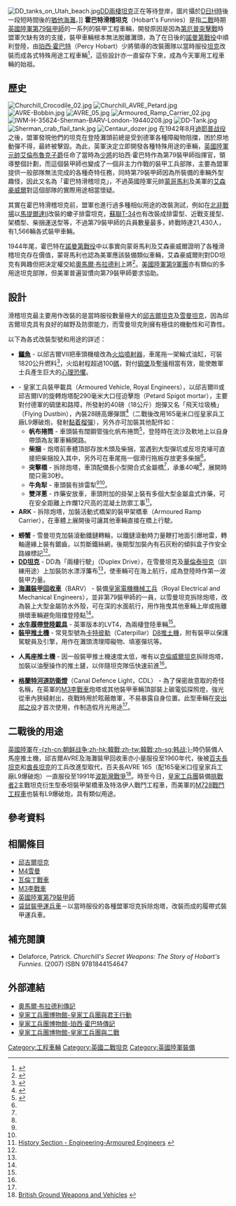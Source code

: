 [[Image:DD_tanks_on_Utah_beach.jpg|thumb]][[DD坦克|DD兩棲坦克]]正在等待登岸，圖片攝於[[D日|D日H時]]後一段短時間後的[[猶他海灘|猶他海灘]]。]]
'''霍巴特滑稽坦克'''（Hobart's Funnies）是指[[二戰|二戰]]時期[[英國陸軍第79裝甲師|英國陸軍第79裝甲師]]的一系列的裝甲工程車輛，開發原因是因為[[第厄普突擊戰|第厄普突擊戰]]時盟軍欠缺有效的支援，裝甲車輛根本無法脫離灘頭，為了在日後的[[諾曼第戰役|諾曼第戰役]]中順利登陸，由[[珀西·霍巴特|珀西·霍巴特]]（Percy Hobart）少將領導的改裝團隊以當時服役[[坦克|坦克]]改裝而成各式特殊用途工程車輛<ref>{{cite book|author=David Porter |coauthors=翻譯：卡米柚子 |title=鋼鐵雄師 : 西線盟軍坦克 |year=2010  | pages = 104、105 |publisher=楓書坊文化 |location= 臺北縣板橋市 |isbn=978-986-6326-28-8 }}</ref>，這些設計亦一直留存下來，成為今天軍用工程車輛的始祖。

== 歷史 ==
[[File:Churchill_Crocodile_02.jpg|right]]
[[File:Churchill_AVRE_Petard.jpg|right]]
[[File:AVRE-Bobbin.jpg|right]]
[[File:AVRE_05.jpg|right]]
[[File:Armoured_Ramp_Carrier_02.jpg|thumb]]
[[File:IWM-H-35624-Sherman-BARV-London-19440208.jpg|thumb]]
[[File:DD-Tank.jpg|thumb]]
[[Image:Sherman_crab_flail_tank.jpg|thumb]]
[[File:Centaur_dozer.jpg|thumb]]
在1942年8月[[迪耶普战役|迪耶普战役]]之後，盟軍發現他們的坦克在登陸灘頭前總是受到德軍各種障礙物阻擋，困於原地動彈不得，最終被擊毀。為此，英軍決定立即開發各種特殊用途的車輛，[[英國陸軍元帥|英國陸軍元帥]][[艾倫·布魯克，第一代艾倫布魯克子爵|艾倫布魯克子爵]]任命了當時為[[少將|少將]]的珀西·霍巴特作為第79裝甲師指揮官，領導整個計劃，而這個裝甲師也變成了一個非主力作戰的裝甲工兵部隊，主要為盟軍提供一般部隊無法完成的各種奇特任務，同時第79裝甲師因為所裝備的車輛外型趣怪，因此又名為「霍巴特滑稽坦克」，不過英國陸軍元帥[[伯纳德·劳·蒙哥马利|蒙哥馬利]]及美軍的[[德懷特·艾森豪威爾|艾森豪威爾]]對這個部隊的實際用途相當懷疑。

其實在霍巴特滑稽坦克前，盟軍也進行過多種相似用途的改裝測試，例如在[[北非戰場|北非戰場]]以[[馬提爾達II步兵坦克|馬提爾達II]]改裝的蠍子排雷坦克，[[蘇聯|蘇聯]][[T-34坦克|T-34]]也有改裝成排雷型、近戰支援型、架橋型、柴捆運送型等，不過第79裝甲師的兵員數量最多，終戰時達21,430人，有1,566輛各式裝甲車輛。

1944年尾，霍巴特在[[諾曼第戰役|諾曼第戰役]]中以事實向蒙哥馬利及艾森豪威爾證明了各種滑稽坦克存在價值，蒙哥馬利也認為美軍應該裝備類似車輛，艾森豪威爾則對DD坦克有興趣但把決定權交給[[奧馬爾·布拉德利|奧馬爾·布拉德利]]上將<ref>{{cite web
 | last = 
 | first = 
 | authorlink = 
 | coauthors = 
 | title = Omar Nelson Bradley
 | work = 
 | publisher = Arlington National Cemetery
 | date = 26 March 2006
 | url = http://www.arlingtoncemetery.net/omarnels.htm
 | format = 
 | doi = 
 | accessdate = 8 Jun 2009
 | archive-date = 2012-07-20
 | archive-url = https://archive.is/20120720160523/http://www.arlingtoncemetery.net/omarnels.htm
 | dead-url = no
 }}</ref>。[[美國陸軍第9軍團|美國陸軍第9軍團]]亦有類似的多用途坦克部隊，但美軍普遍習慣向第79裝甲師要求協助。

== 設計 ==
滑稽坦克最主要用作改裝的是當時服役數量極大的[[邱吉爾坦克|邱吉爾坦克]]及[[M4雪曼|雪曼坦克]]，因為邱吉爾坦克具有良好的越野及防禦能力，而雪曼坦克則擁有極佳的機動性和可靠性。
 
以下為各式改裝型號和用途的詳述：

*'''[[邱吉爾坦克|鱷魚]]''' - 以邱吉爾VII把車頭機槍改為[[火焰噴射器|火焰噴射器]]，車尾拖一架輪式油缸，可裝1820公升燃料<ref>{{cite book|author=David Porter |coauthors=翻譯：卡米柚子 |title=鋼鐵雄師 : 西線盟軍坦克 |year=2010  | pages = 108 |publisher=楓書坊文化 |location= 臺北縣板橋市 |isbn=978-986-6326-28-8 }}</ref>，火焰射程超過100[[碼|碼]]，對付[[碉堡|碉堡]]及[[塹壕戰|塹壕]]相當有效，能使敵軍士兵產生巨大的[[心理戰|心理恐懼]]。

*'''{{tsl|en|Armoured Vehicle Royal Engineers|AVRE}}''' - 皇家工兵裝甲載具（Armoured Vehicle, Royal Engineers），以邱吉爾III或邱吉爾IV的旋轉炮塔配290毫米大口徑迫擊炮（Petard Spigot mortar），主要對付德軍的碉堡和路障，所發射的40磅（18公斤）炮彈又名「飛天垃圾桶」（Flying Dustbin），內裝28磅高爆彈頭<ref name="戰車機械結構圖鑑2">{{cite book|author={{Link-ja|上田信 (插畫家)|上田信 (イラストレーター)|上田信}} |coauthors=Dasha | pages = 232、233| title=戰車機械結構圖鑑2 |year=2007 |publisher=星光出版社 |location=臺北縣中和市 |isbn=9789576776571 }}</ref>（二戰後改用165毫米口徑皇家兵工廠L9爆破炮，發射[[黏着榴彈|黏着榴彈]]），另外亦可加裝其他配件如：
** '''帆布捲筒''' - 車頭裝有{{convert|10|ft|m|sing=on}}闊鋼管強化帆布捲筒<ref name="鋼鐵雄師 : 西線盟軍坦克">{{cite book|author=David Porter |coauthors=翻譯：卡米柚子 |title=鋼鐵雄師 : 西線盟軍坦克 |year=2010  | pages = 106至116 |publisher=楓書坊文化 |location= 臺北縣板橋市 |isbn=978-986-6326-28-8 }}</ref>，登陸時在流沙及軟地上以自身帶頭為友軍車輛開路。
**'''柴捆''' - 炮塔前車體頂部存放木頭及柴捆，當遇到大型彈坑或反坦克壕可直接把柴捆投入其中，另外可在車尾拖一個滑行拖板存放更多柴捆<ref name="鋼鐵雄師 : 西線盟軍坦克"></ref>。
**'''突擊橋''' - 拆除炮塔，車頂配備{{convert|30|ft|m|sing=on}}長小型開合式金屬橋<ref name="鋼鐵雄師 : 西線盟軍坦克"></ref>，承重40噸<ref name="戰車機械結構圖鑑2"></ref>，展開時間只需30秒。
**'''牛角犁''' - 車頭裝有排雷犁<ref name="戰車機械結構圖鑑2"></ref><ref name="鋼鐵雄師 : 西線盟軍坦克"></ref>。
**'''雙洋蔥''' - 炸藥安放車，車頭附加的掛架上裝有多個大型金屬盒式炸藥，可在安全距離上炸爛12尺高的混凝土防禦工事<ref>[http://www.remuseum.org.uk/rem_his_engineer.htm History Section - Engineering-Armoured Engineers] {{webarchive|url=https://web.archive.org/web/20100530194449/http://www.remuseum.org.uk/rem_his_engineer.htm |date=2010-05-30 }}</ref>。
* '''ARK''' - 拆除炮塔，加裝活動式橋架的裝甲架橋車（Armoured Ramp Carrier），在車體上展開後可讓其他車輛直接在橋上行駛。

*'''螃蟹''' - 雪曼坦克加裝滾動鐵鏈轉輪，以鐵鏈滾動時力量鞭打地面引爆地雷，轉軸邊緣上裝有鋸齒，以剪斷鐵絲網，後期型加裝內有石灰粉的傾斜盒子作安全路線標記<ref name="鋼鐵雄師 : 西線盟軍坦克"></ref>。
* '''[[DD坦克|DD坦克]]''' - DD為「兩棲行駛」（Duplex Drive），在雪曼坦克及[[華倫泰坦克|華倫泰坦克]]（訓練用途）上加裝防水漂浮簾布<ref name="鋼鐵雄師 : 西線盟軍坦克"></ref>，使車輛可在海上航行，成為登陸時作第一波裝甲力量。  
* '''[[海灘裝甲回收車|海灘裝甲回收車]]'''（BARV） - 裝備[[皇家電機機械工兵|皇家電機機械工兵]]（Royal Electrical and Mechanical Engineers），並非第79裝甲師的一員，以雪曼坦克拆除炮塔，改為裝上大型金屬防水外殼，可在{{convert|9|ft|m|sing=on}}深的水面航行，用作拖曳其他車輛上岸或拖離損壞車輛避免阻擋登陸點<ref name="鋼鐵雄師 : 西線盟軍坦克"></ref>。
* '''[[履帶登陸載具|水牛履帶登陸載具]]''' - 英軍版本的LVT4，為兩棲登陸車輛<ref name="鋼鐵雄師 : 西線盟軍坦克"></ref>。
* '''[[裝甲推土機|裝甲推土機]]''' - 常見型號為[[卡特彼勒|卡特彼勒]]（Caterpillar）[[卡特彼勒D8|D8推土機]]，附有裝甲以保護駕駛員及引擎，用作在灘頭清理障礙物、填塞彈坑等。

*'''人馬座推土機''' - 因一般裝甲推土機速度太低，唯有以[[克倫威爾坦克|克倫威爾坦克]]拆除炮塔，加裝以油壓操作的推土鏟，以伴隨坦克隊伍快速前進<ref name="鋼鐵雄師 : 西線盟軍坦克"></ref>。

*'''[[格蘭特河道防衛燈|格蘭特河道防衛燈]]'''（Canal Defence Light，CDL） - 為了保密故意取的奇怪名稱，在英軍的[[M3李戰車|M3李戰車]]炮塔或其他裝甲車輛頂部裝上碳電弧探照燈，強光從車內狹縫射出，夜戰時用於眩蔽敵軍，不易暴露自身位置。此型車輛在[[突出部之役|突出部之役]]才首次使用，作制造假月光用途<ref name="鋼鐵雄師 : 西線盟軍坦克"></ref>。

== 二戰後的用途 ==
[[英國陸軍|英國陸軍]]在[[韓戰|-{zh-cn:朝鲜战争;zh-hk:韓戰;zh-tw:韓戰;zh-sg:韩战;}-]]時仍裝備人馬座推土機，邱吉爾AVRE及海灘裝甲回收車亦小量服役至1960年代，後被[[百夫長坦克|百夫長坦克]]和[[酋長坦克|酋長坦克]]的工兵改進型取代，百夫長AVRE 165（配165毫米口徑皇家兵工廠L9爆破炮）一直服役至1991年[[波斯灣戰爭|波斯灣戰爭]]<ref>[http://www.britains-smallwars.com/gulf/gulfweapons.html#cen British Ground Weapons and Vehicles] {{webarchive|url=https://web.archive.org/web/20100919104456/http://britains-smallwars.com/gulf/gulfweapons.html |date=2010-09-19 }}</ref>。時至今日，[[皇家工兵團|皇家工兵團]]裝備[[挑戰者2|挑戰者2]]主戰坦克衍生型泰坦裝甲架橋車及特洛伊人戰鬥工程車，而美軍的[[M728戰鬥工程車|M728戰鬥工程車]]也裝有L9爆破炮，具有類似用途。

==參考資料==
{{Reflist}}

==相關條目==
*[[邱吉爾坦克|邱吉爾坦克]]
*[[M4雪曼|M4雪曼]]
*[[瓦倫丁戰車|瓦倫丁戰車]]
*[[M3李戰車|M3李戰車]]
*[[英國陸軍第79裝甲師|英國陸軍第79裝甲師]]
*[[袋鼠裝甲運兵車|袋鼠裝甲運兵車]]－以當時服役的各種盟軍坦克拆除炮塔，改裝而成的履帶式裝甲運兵車。

==補充閱讀==
* Delaforce, Patrick. ''Churchill's Secret Weapons: The Story of Hobart's Funnies''. (2007) ISBN 9781844154647

==外部連結==
{{commons|Hobart's Funnies}}
*[http://www.arlingtoncemetery.net/omarnels.htm 奧馬爾·布拉德利傳記] {{Webarchive|url=https://archive.is/20120720160523/http://www.arlingtoncemetery.net/omarnels.htm |date=2012-07-20 }}
*[https://web.archive.org/web/20060515145044/http://www.remuseum.org.uk/campaign/rem_campaign_overlord.htm 皇家工兵團博物館-皇家工兵團與君王行動]
*[https://web.archive.org/web/20080206231149/http://www.remuseum.org.uk/biography/rem_bio_hobart.htm 皇家工兵團博物館-珀西·霍巴特傳記]
*[https://web.archive.org/web/20090503114041/http://www.remuseum.org.uk/corpshistory/rem_corps_part16.htm 皇家工兵團博物館-皇家工兵團與二戰]
[[Category:工程車輛|Category:工程車輛]]
[[Category:英國二戰坦克|Category:英國二戰坦克]]
[[Category:英國陸軍裝備|Category:英國陸軍裝備]]

{{WWIIBritishAFVs}}